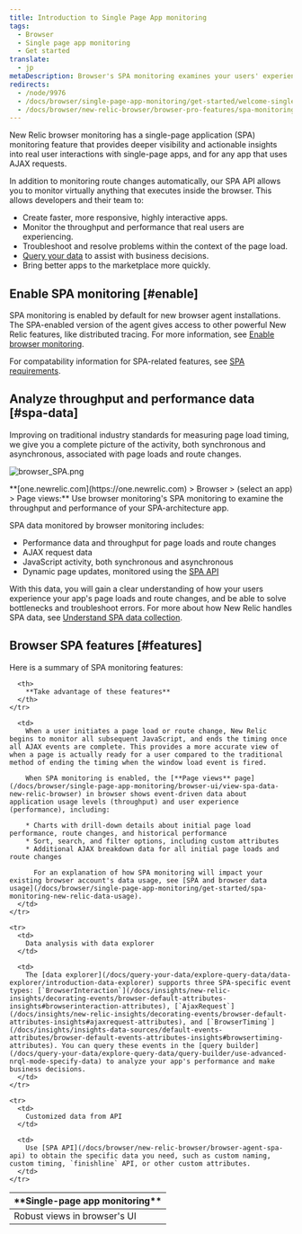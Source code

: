 ```yaml
---
title: Introduction to Single Page App monitoring
tags:
  - Browser
  - Single page app monitoring
  - Get started
translate:
  - jp
metaDescription: Browser's SPA monitoring examines your users' experience with the front-end logic for single-page apps or any apps that pull content dynamically.
redirects:
  - /node/9976
  - /docs/browser/single-page-app-monitoring/get-started/welcome-single-page-app-monitoring
  - /docs/browser/new-relic-browser/browser-pro-features/spa-monitoring
---
```



New Relic browser monitoring has a single-page application (SPA) monitoring feature that provides deeper visibility and actionable insights into real user interactions with single-page apps, and for any app that uses AJAX requests.

In addition to monitoring route changes automatically, our SPA API allows you to monitor virtually anything that executes inside the browser. This allows developers and their team to:

* Create faster, more responsive, highly interactive apps.
* Monitor the throughput and performance that real users are experiencing.
* Troubleshoot and resolve problems within the context of the page load.
* [Query your data](/docs/using-new-relic/data/understand-data/query-new-relic-data) to assist with business decisions.
* Bring better apps to the marketplace more quickly.

## Enable SPA monitoring [#enable]

SPA monitoring is enabled by default for new browser agent installations. The SPA-enabled version of the agent gives access to other powerful New Relic features, like distributed tracing. For more information, see [Enable browser monitoring](/docs/browser/new-relic-browser/installation/update-browser-agent/#agent-types).

For compatability information for SPA-related features, see [SPA requirements](/docs/browser/single-page-app-monitoring/get-started/spa-compatibility-requirements/).

## Analyze throughput and performance data [#spa-data]

Improving on traditional industry standards for measuring page load timing, we give you a complete picture of the activity, both synchronous and asynchronous, associated with page loads and route changes.

<img
  title="browser_SPA.png"
  alt="browser_SPA.png"
  src={browserSpa}
/>

<figcaption>
  **[one.newrelic.com](https://one.newrelic.com) > Browser > (select an app) > Page views:** Use browser monitoring's SPA monitoring to examine the throughput and performance of your SPA-architecture app.
</figcaption>

SPA data monitored by browser monitoring includes:

* Performance data and throughput for page loads and route changes
* AJAX request data
* JavaScript activity, both synchronous and asynchronous
* Dynamic page updates, monitored using the [SPA API](/docs/browser/new-relic-browser/browser-agent-spa-api)

With this data, you will gain a clear understanding of how your users experience your app's page loads and route changes, and be able to solve bottlenecks and troubleshoot errors. For more about how New Relic handles SPA data, see [Understand SPA data collection](/docs/browser/single-page-app-monitoring/use-spa-data/understand-spa-data-collection).

## Browser SPA features [#features]

Here is a summary of SPA monitoring features:

<table>
  <thead>
    <tr>
      <th style={{ width: "200px" }}>
        **Single-page app monitoring**
      </th>

      <th>
        **Take advantage of these features**
      </th>
    </tr>
  </thead>

  <tbody>
    <tr>
      <td>
        Robust views in browser's UI
      </td>

      <td>
        When a user initiates a page load or route change, New Relic begins to monitor all subsequent JavaScript, and ends the timing once all AJAX events are complete. This provides a more accurate view of when a page is actually ready for a user compared to the traditional method of ending the timing when the window load event is fired.

        When SPA monitoring is enabled, the [**Page views** page](/docs/browser/single-page-app-monitoring/browser-ui/view-spa-data-new-relic-browser) in browser shows event-driven data about application usage levels (throughput) and user experience (performance), including:

        * Charts with drill-down details about initial page load performance, route changes, and historical performance
        * Sort, search, and filter options, including custom attributes
        * Additional AJAX breakdown data for all initial page loads and route changes

          For an explanation of how SPA monitoring will impact your existing browser account's data usage, see [SPA and browser data usage](/docs/browser/single-page-app-monitoring/get-started/spa-monitoring-new-relic-data-usage).
      </td>
    </tr>

    <tr>
      <td>
        Data analysis with data explorer
      </td>

      <td>
        The [data explorer](/docs/query-your-data/explore-query-data/data-explorer/introduction-data-explorer) supports three SPA-specific event types: [`BrowserInteraction`](/docs/insights/new-relic-insights/decorating-events/browser-default-attributes-insights#browserinteraction-attributes), [`AjaxRequest`](/docs/insights/new-relic-insights/decorating-events/browser-default-attributes-insights#ajaxrequest-attributes), and [`BrowserTiming`](/docs/insights/insights-data-sources/default-events-attributes/browser-default-events-attributes-insights#browsertiming-attributes). You can query these events in the [query builder](/docs/query-your-data/explore-query-data/query-builder/use-advanced-nrql-mode-specify-data) to analyze your app's performance and make business decisions.
      </td>
    </tr>

    <tr>
      <td>
        Customized data from API
      </td>

      <td>
        Use [SPA API](/docs/browser/new-relic-browser/browser-agent-spa-api) to obtain the specific data you need, such as custom naming, custom timing, `finishline` API, or other custom attributes.
      </td>
    </tr>
  </tbody>
</table>
